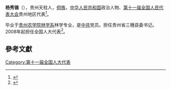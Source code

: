 '''杨秀锡'''（{{bd|1962年||}}），贵州天柱人，[[侗族|侗族]]，[[中华人民共和国|中华人民共和国]]政治人物、[[第十一届全国人民代表大会|第十一届全国人民代表大会]]贵州地区代表<ref>{{cite web|author=新华网|title=第十一届全国人大代表|url=http://news.xinhuanet.com/ziliao/2008-03/03/content_7708230.htm?node=36628|publisher=新华网|accessdate=2014-01-07|archive-date=2014-01-10|archive-url=https://web.archive.org/web/20140110211415/http://news.xinhuanet.com/ziliao/2008-03/03/content_7708230.htm?node=36628|dead-url=no}}</ref>。

毕业于[[贵州农学院林学系|贵州农学院林学系]]林学专业，是[[中共|中共]]党员。担任贵州省三穗县委书记。2008年起担任全国人大代表<ref>{{cite news|title=全国人大代表信息-杨秀锡|url= http://210.82.31.1:8084/delegate/viewDelegate.action?dbid=112286|accessdate=2013-04-05|newspaper=全国人大网|archive-url=https://web.archive.org/web/20140524004002/http://www.npc.gov.cn/delegate/viewDelegate.action?dbid=112286|archive-date=2014-05-24|dead-url=yes}}</ref>。

==參考文獻==
{{reflist}}
[[Category:第十一届全国人大代表|Category:第十一届全国人大代表]]